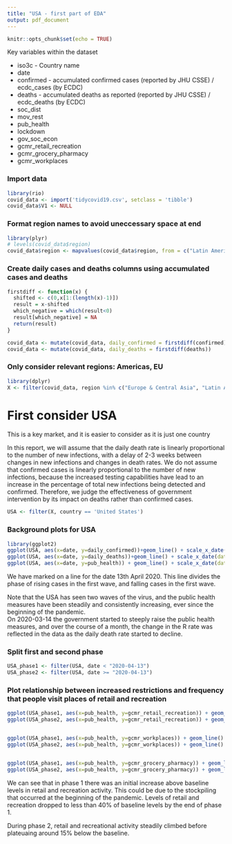 ---
title: "USA - first part of EDA"
output: pdf_document
---

```{r setup, include=FALSE}
knitr::opts_chunk$set(echo = TRUE)
```

Key variables within the dataset  

* iso3c - Country name 
* date
* confirmed - accumulated confirmed cases (reported by JHU CSSE) / ecdc_cases (by ECDC) 
* deaths - accumulated deaths as reported (reported by JHU CSSE) / ecdc_deaths (by ECDC)
* soc_dist
* mov_rest
* pub_health
* lockdown
* gov_soc_econ
* gcmr_retail_recreation
* gcmr_grocery_pharmacy
* gcmr_workplaces



### Import data
```{r, echo = FALSE} 
library(rio)
covid_data <- import('tidycovid19.csv', setclass = 'tibble')
covid_data$V1 <- NULL
```

### Format region names to avoid uneccessary space at end
```{r, echo = FALSE, message = FALSE}
library(plyr)
# levels(covid_data$region)
covid_data$region <- mapvalues(covid_data$region, from = c("Latin America & Caribbean ", "Sub-Saharan Africa "), to = c("Latin America & Caribbean", "Sub-Saharan Africa"))
```

### Create daily cases and deaths columns using accumulated cases and deaths
```{r, echo = FALSE, message=FALSE}
firstdiff <- function(x) {
  shifted <- c(0,x[1:(length(x)-1)])
  result = x-shifted
  which_negative = which(result<0)
  result[which_negative] = NA
  return(result)
}

covid_data <- mutate(covid_data, daily_confirmed = firstdiff(confirmed))
covid_data <- mutate(covid_data, daily_deaths = firstdiff(deaths))
```

### Only consider relevant regions: Americas, EU
```{r, echo = FALSE, message = FALSE}
library(dplyr)
X <- filter(covid_data, region %in% c("Europe & Central Asia", "Latin America & Caribbean", "North America"))
```


# First consider USA

This is a key market, and it is easier to consider as it is just one country

In this report, we will assume that the daily death rate is linearly proportional to the number of new infections, with a delay of 2-3 weeks between changes in new infections and changes in death rates. We do not assume that confirmed cases is linearly proportional to the number of new infections, because the increased testing capabilities have lead to an increase in the percentage of total new infections being detected and confirmed. Therefore, we judge the effectiveness of government intervention by its impact on deaths rather than confirmed cases.

```{r, echo = FALSE}
USA <- filter(X, country == 'United States')
```


### Background plots for USA
```{r, echo = FALSE}
library(ggplot2)
ggplot(USA, aes(x=date, y=daily_confirmed))+geom_line() + scale_x_date(date_breaks = "months", date_labels = "%b-%y") + geom_vline(xintercept = as.numeric(as.Date("2020-04-13")))
ggplot(USA, aes(x=date, y=daily_deaths))+geom_line() + scale_x_date(date_breaks = "months", date_labels = "%b-%y") + geom_vline(xintercept = as.numeric(as.Date("2020-04-13")))
ggplot(USA, aes(x=date, y=pub_health)) + geom_line() + scale_x_date(date_breaks = "months", date_labels = "%b-%y") + geom_vline(xintercept = as.numeric(as.Date("2020-04-13")))
```

We have marked on a line for the date 13th April 2020. This line divides the phase of rising cases in the first wave, and falling cases in the first wave.

Note that the USA has seen two waves of the virus, and the public health measures have been steadily and consistently increasing, ever since the beginning of the pandemic.  
On 2020-03-14 the government started to steeply raise the public health measures, and over the course of a month, the change in the R rate was reflected in the data as the daily death rate started to decline.


### Split first and second phase

```{r, echo = FALSE}
USA_phase1 <- filter(USA, date < "2020-04-13")
USA_phase2 <- filter(USA, date >= "2020-04-13")
```

### Plot relationship between increased restrictions and frequency that people visit places of retail and recreation

```{r, echo = FALSE}
ggplot(USA_phase1, aes(x=pub_health, y=gcmr_retail_recreation)) + geom_line() + labs(title='Phase 1')
ggplot(USA_phase2, aes(x=pub_health, y=gcmr_retail_recreation)) + geom_line() + labs(title='Phase 2')


ggplot(USA_phase1, aes(x=pub_health, y=gcmr_workplaces)) + geom_line() + labs(title='Phase 1')
ggplot(USA_phase2, aes(x=pub_health, y=gcmr_workplaces)) + geom_line() + labs(title='Phase 2')


ggplot(USA_phase1, aes(x=pub_health, y=gcmr_grocery_pharmacy)) + geom_line() + labs(title='Phase 1')
ggplot(USA_phase2, aes(x=pub_health, y=gcmr_grocery_pharmacy)) + geom_line() + labs(title='Phase 2')
```

We can see that in phase 1 there was an initial increase above baseline levels in retail and recreation activity. This could be due to the stockpiling that occurred at the beginning of the pandemic.  Levels of retail and recreation dropped to less than 40% of baseline levels by the end of phase 1.  

During phase 2, retail and recreational activity steadily climbed before plateuaing around 15% below the baseline.

